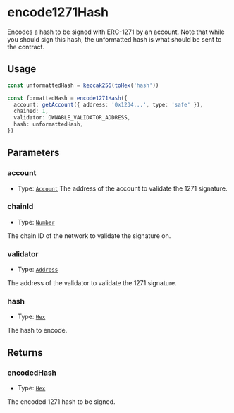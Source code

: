 # encode1271Hash

Encodes a hash to be signed with ERC-1271 by an account. Note that while you should sign this hash, the unformatted hash is what should be sent to the contract.

## Usage

```typescript copy
const unformattedHash = keccak256(toHex('hash'))

const formattedHash = encode1271Hash({
  account: getAccount({ address: '0x1234...', type: 'safe' }),
  chainId: 1,
  validator: OWNABLE_VALIDATOR_ADDRESS,
  hash: unformattedHash,
})
```

## Parameters

### account

- Type: [`Account`](/module-sdk/glossary/types.mdx#account)
  The address of the account to validate the 1271 signature.

### chainId

- Type: [`Number`](https://viem.sh/docs/glossary/types#number)

The chain ID of the network to validate the signature on.

### validator

- Type: [`Address`](https://viem.sh/docs/glossary/types#address)

The address of the validator to validate the 1271 signature.

### hash

- Type: [`Hex`](https://viem.sh/docs/glossary/types#hex)

The hash to encode.

## Returns

### encodedHash

- Type: [`Hex`](https://viem.sh/docs/glossary/types#hex)

The encoded 1271 hash to be signed.
